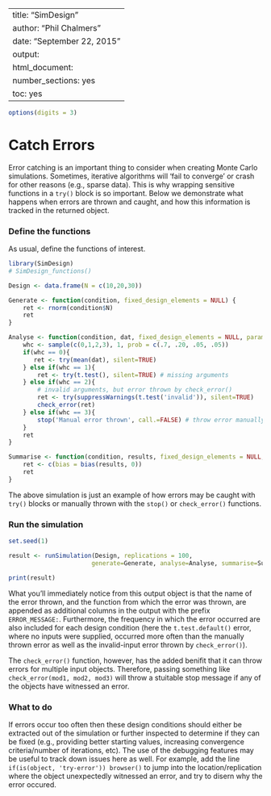%\VignetteIndexEntry{SimDesign}
%\VignetteEngine{knitr::knitr}
---
title: "SimDesign"
author: "Phil Chalmers"
date: "September 22, 2015"
output:
  html_document:
    number_sections: yes
    toc: yes
---

```r
options(digits = 3)
```

# Catch Errors

Error catching is an important thing to consider when creating Monte Carlo simulations. Sometimes, iterative algorithms will 'fail to converge' or crash for other reasons (e.g., sparse data). This is why wrapping sensitive functions in a `try()` block is so important. Below we demonstrate what happens when errors are thrown and caught, and how this information is tracked in the returned object.

### Define the functions

As usual, define the functions of interest. 

```r
library(SimDesign)
# SimDesign_functions()

Design <- data.frame(N = c(10,20,30))
```

```r
Generate <- function(condition, fixed_design_elements = NULL) {
    ret <- rnorm(condition$N)    
    ret
}

Analyse <- function(condition, dat, fixed_design_elements = NULL, parameters = NULL) {
    whc <- sample(c(0,1,2,3), 1, prob = c(.7, .20, .05, .05))
    if(whc == 0){
       ret <- try(mean(dat), silent=TRUE)
    } else if(whc == 1){
        ret <- try(t.test(), silent=TRUE) # missing arguments
    } else if(whc == 2){
        # invalid arguments, but error thrown by check_error()
        ret <- try(suppressWarnings(t.test('invalid')), silent=TRUE) 
        check_error(ret)
    } else if(whc == 3){
        stop('Manual error thrown', call.=FALSE) # throw error manually
    }
    ret
}

Summarise <- function(condition, results, fixed_design_elements = NULL, parameters_list = NULL) {
    ret <- c(bias = bias(results, 0))
    ret
}
```

The above simulation is just an example of how errors may be caught with `try()` blocks or manually thrown with the `stop()` or `check_error()` functions. 

### Run the simulation

```r
set.seed(1)
```

```r
result <- runSimulation(Design, replications = 100, 
                       generate=Generate, analyse=Analyse, summarise=Summarise)
```

```r
print(result)
```

What you'll immediately notice from this output object is that the name of the error thrown, and the function from which the error was thrown, are appended as additional columns in the output with the prefix `ERROR_MESSAGE: `. Furthermore, the frequency in which the error occurred are also included for each design condition (here the `t.test.default()` error, where no inputs were supplied, occurred more often than the manually thrown error as well as the invalid-input error thrown by `check_error()`). 

The `check_error()` function, however, has the added benifit that it can throw errors for multiple input objects. Therefore, passing something like `check_error(mod1, mod2, mod3)` will throw a stuitable stop message
if any of the objects have witnessed an error.

### What to do

If errors occur too often then these design conditions should either be extracted out of the simulation or further inspected to determine if they can be fixed (e.g., providing better starting values, increasing convergence criteria/number of iterations, etc). The use of the debugging features may be useful to track
down issues here as well. For example, add the line `if(is(object, 'try-error')) browser()` to jump into the location/replication where the object unexpectedly witnessed an error, and try to disern why the error occured.
